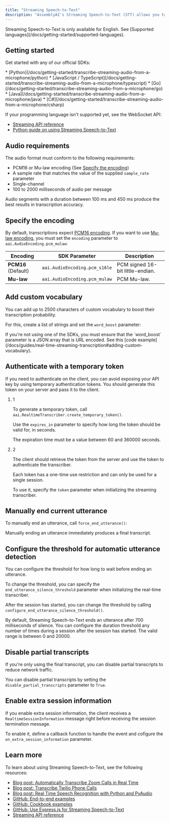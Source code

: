 ```yaml
---
title: "Streaming Speech-to-Text"
description: "AssemblyAI's Streaming Speech-to-Text (STT) allows you to transcribe live audio streams with high accuracy and low latency. By streaming your audio data to our secure WebSocket API, you can receive transcripts back within a few hundred milliseconds."
---
```


<Note>
  Streaming Speech-to-Text is only available for English. See [Supported languages](/docs/getting-started/supported-languages).
</Note>

## Getting started[​](#getting-started "Direct link to Getting started")

Get started with any of our official SDKs:

<Info>
  * [Python](/docs/getting-started/transcribe-streaming-audio-from-a-microphone/python)
  * [JavaScript / TypeScript](/docs/getting-started/transcribe-streaming-audio-from-a-microphone/typescript)
  * [Go](/docs/getting-started/transcribe-streaming-audio-from-a-microphone/go)
  * [Java](/docs/getting-started/transcribe-streaming-audio-from-a-microphone/java)
  * [C#](/docs/getting-started/transcribe-streaming-audio-from-a-microphone/csharp)
</Info>

If your programming language isn't supported yet, see the WebSocket API:

* [Streaming API reference](https://assemblyai.com/docs/api-reference/streaming)
* [Python guide on using Streaming Speech-to-Text](/docs/guides/real-time-streaming-transcription)

## Audio requirements[​](#audio-requirements "Direct link to Audio requirements")

The audio format must conform to the following requirements:

* PCM16 or Mu-law encoding (See [Specify the encoding](#specify-the-encoding))
* A sample rate that matches the value of the supplied `sample_rate` parameter
* Single-channel
* 100 to 2000 milliseconds of audio per message

<Check>
  Audio segments with a duration between 100 ms and 450 ms produce the best results in transcription accuracy.
</Check>

## Specify the encoding[​](#specify-the-encoding "Direct link to Specify the encoding")

By default, transcriptions expect [PCM16 encoding](http://trac.ffmpeg.org/wiki/audio%20types). If you want to use [Mu-law encoding](http://trac.ffmpeg.org/wiki/audio%20types), you must set the `encoding` parameter to `aai.AudioEncoding.pcm_mulaw`:

| Encoding            | SDK Parameter                 | Description                      |
| ------------------- | ----------------------------- | -------------------------------- |
| **PCM16** (Default) | `aai.AudioEncoding.pcm_s16le` | PCM signed 16-bit little-endian. |
| **Mu-law**          | `aai.AudioEncoding.pcm_mulaw` | PCM Mu-law.                      |

## Add custom vocabulary[​](#add-custom-vocabulary "Direct link to Add custom vocabulary")

You can add up to 2500 characters of custom vocabulary to boost their transcription probability.

For this, create a list of strings and set the `word_boost` parameter:

<Note>
  If you're not using one of the SDKs, you must ensure that the `word_boost` parameter is a JSON array that is URL encoded. See this [code example](/docs/guides/real-time-streaming-transcription#adding-custom-vocabulary).
</Note>

## Authenticate with a temporary token[​](#authenticate-with-a-temporary-token "Direct link to Authenticate with a temporary token")

If you need to authenticate on the client, you can avoid exposing your API key by using temporary authentication tokens. You should generate this token on your server and pass it to the client.

1. 1

   To generate a temporary token, call `aai.RealtimeTranscriber.create_temporary_token()`.

   Use the `expires_in` parameter to specify how long the token should be valid for, in seconds.

   <Note>
     The expiration time must be a value between 60 and 360000 seconds.
   </Note>

2. 2

   The client should retrieve the token from the server and use the token to authenticate the transcriber.

   <Note>
     Each token has a one-time use restriction and can only be used for a single session.
   </Note>

   To use it, specify the `token` parameter when initializing the streaming transcriber.

## Manually end current utterance[​](#manually-end-current-utterance "Direct link to Manually end current utterance")

To manually end an utterance, call `force_end_utterance()`:

Manually ending an utterance immediately produces a final transcript.

## Configure the threshold for automatic utterance detection[​](#configure-the-threshold-for-automatic-utterance-detection "Direct link to Configure the threshold for automatic utterance detection")

You can configure the threshold for how long to wait before ending an utterance.

To change the threshold, you can specify the `end_utterance_silence_threshold` parameter when initializing the real-time transcriber.

After the session has started, you can change the threshold by calling `configure_end_utterance_silence_threshold()`.

<Note>
  By default, Streaming Speech-to-Text ends an utterance after 700 milliseconds of silence. You can configure the duration threshold any number of times during a session after the session has started. The valid range is between 0 and 20000.
</Note>

## Disable partial transcripts[​](#disable-partial-transcripts "Direct link to Disable partial transcripts")

If you're only using the final transcript, you can disable partial transcripts to reduce network traffic.

You can disable partial transcripts by setting the `disable_partial_transcripts` parameter to `True`.

## Enable extra session information[​](#enable-extra-session-information "Direct link to Enable extra session information")

If you enable extra session information, the client receives a `RealtimeSessionInformation` message right before receiving the session termination message.

To enable it, define a callback function to handle the event and cofigure the `on_extra_session_information` parameter.

## Learn more[​](#learn-more "Direct link to Learn more")

To learn about using Streaming Speech-to-Text, see the following resources:

* [Blog post: Automatically Transcribe Zoom Calls in Real Time](https://www.assemblyai.com/blog/how-to-automatically-transcribe-zoom-calls/)
* [Blog post: Transcribe Twilio Phone Calls](https://www.assemblyai.com/blog/transcribe-twilio-phone-calls-in-real-time-with-assemblyai/)
* [Blog post: Real Time Speech Recognition with Python and PyAudio](https://www.assemblyai.com/blog/real-time-speech-recognition-with-python/)
* [GitHub: End-to-end examples](https://github.com/AssemblyAI-Community/docs-snippets/tree/main/real-time)
* [GitHub: Cookbook examples](https://github.com/AssemblyAI/cookbook/tree/master/real-time)
* [GitHub: Use Express.js for Streaming Speech-to-Text](https://github.com/AssemblyAI/realtime-transcription-browser-js-example)
* [Streaming API reference](https://assemblyai.com/docs/api-reference/streaming)
